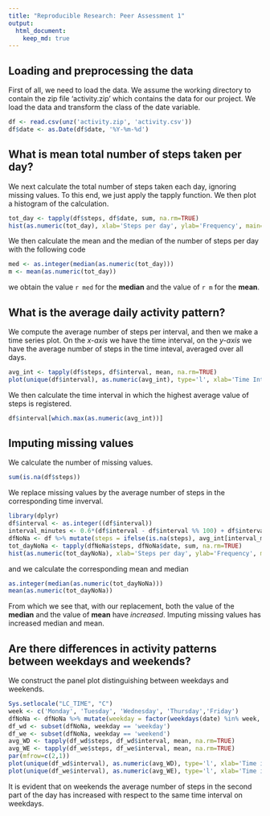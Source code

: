 ```yaml
---
title: "Reproducible Research: Peer Assessment 1"
output: 
  html_document:
    keep_md: true
---
```



## Loading and preprocessing the data

First of all, we need to load the data. We assume the working directory to contain the zip file 'activity.zip' which contains the data for our project. We load the data and transform the class of the date variable.

```r
df <- read.csv(unz('activity.zip', 'activity.csv'))
df$date <- as.Date(df$date, '%Y-%m-%d')
```

## What is mean total number of steps taken per day?

We next calculate the total number of steps taken each day, ignoring missing values. To this end, we just apply the tapply function. We then plot a histogram of the calculation.

```r
tot_day <- tapply(df$steps, df$date, sum, na.rm=TRUE)
hist(as.numeric(tot_day), xlab='Steps per day', ylab='Frequency', main='Number of steps per day')
```

We then calculate the mean and the median of the number of steps per day with the following code

```r
med <- as.integer(median(as.numeric(tot_day)))
m <- mean(as.numeric(tot_day))
```

we obtain the value `r med` for the **median** and the value of `r m` for the **mean**.


## What is the average daily activity pattern?

We compute the average number of steps per interval, and then we make a time series plot. On the *x-axis* we have the time interval, on the *y-axis* we have the average number of steps in the time inteval, averaged over all days.

```r
avg_int <- tapply(df$steps, df$interval, mean, na.rm=TRUE)
plot(unique(df$interval), as.numeric(avg_int), type='l', xlab='Time Interval', ylab='Average number of steps')
```

We then calculate the time interval in which the highest average value of steps is registered.

```r
df$interval[which.max(as.numeric(avg_int))]
```

## Imputing missing values

We calculate the number of missing values.

```r
sum(is.na(df$steps))
```

We replace missing values by the average number of steps in the corresponding time inverval.

```r
library(dplyr)
df$interval <- as.integer((df$interval))
interval_minutes <- 0.6*(df$interval - df$interval %% 100) + df$interval %% 100
dfNoNa <- df %>% mutate(steps = ifelse(is.na(steps), avg_int[interval_minutes / 5], steps))
tot_dayNoNa <- tapply(dfNoNa$steps, dfNoNa$date, sum, na.rm=TRUE)
hist(as.numeric(tot_dayNoNa), xlab='Steps per day', ylab='Frequency', main='Number of steps per day (No NA)')
```

and we calculate the corresponding mean and median

```r
as.integer(median(as.numeric(tot_dayNoNa)))
mean(as.numeric(tot_dayNoNa))
```
From which we see that, with our replacement, both the value of the **median** and the value of **mean** have *increased*. Imputing missing values has increased median and mean.


## Are there differences in activity patterns between weekdays and weekends?

We construct the panel plot distinguishing between weekdays and weekends.

```r
Sys.setlocale("LC_TIME", "C")
week <- c('Monday', 'Tuesday', 'Wednesday', 'Thursday','Friday')
dfNoNa <- dfNoNa %>% mutate(weekday = factor(weekdays(date) %in% week, c(T,F), labels=c('weekday', 'weekend')))
df_wd <- subset(dfNoNa, weekday == 'weekday')
df_we <- subset(dfNoNa, weekday == 'weekend')
avg_WD <- tapply(df_wd$steps, df_wd$interval, mean, na.rm=TRUE)
avg_WE <- tapply(df_we$steps, df_we$interval, mean, na.rm=TRUE)
par(mfrow=c(2,1))
plot(unique(df_wd$interval), as.numeric(avg_WD), type='l', xlab='Time interval', ylab='Average steps per inteval', main='Weekdays')
plot(unique(df_we$interval), as.numeric(avg_WE), type='l', xlab='Time interval', ylab='Average steps per inteval', main='Weekends')
```

It is evident that on weekends the average number of steps in the second part of the day has increased with respect to the same time interval on weekdays.

